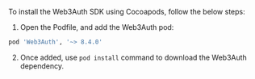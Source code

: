 To install the Web3Auth SDK using Cocoapods, follow the below steps:

1. Open the Podfile, and add the Web3Auth pod:

```sh
pod 'Web3Auth', '~> 8.4.0'
```

2. Once added, use `pod install` command to download the Web3Auth dependency.
